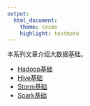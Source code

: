 ```yaml
---
output:
  html_document:
    theme: cosmo
    highlight: textmate
---
```


本系列文章介绍大数据基础。

+ [Hadoop基础](Hadoop_basic.html)
+ [Hive基础](Hive_basic.html)
+ [Storm基础](Storm_basic.html)
+ [Spark基础](Spark_basic.html)

    